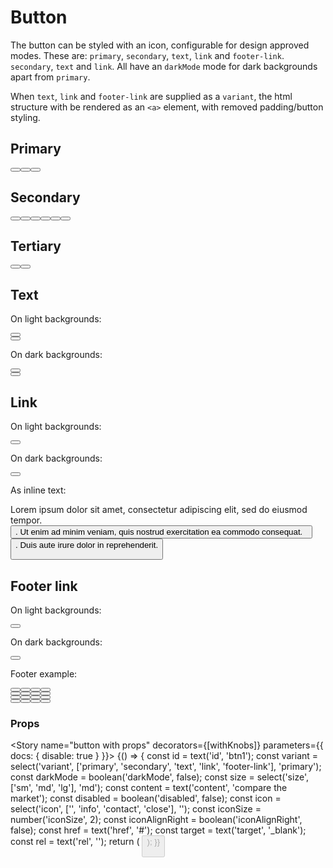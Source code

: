 
<Meta title="Components|Button" component={Button} />

# Button

The button can be styled with an icon, configurable for design approved modes. These are: `primary`, `secondary`,
`text`, `link` and `footer-link`. `secondary`, `text` and `link`. All have an `darkMode` mode for dark backgrounds apart
from `primary`.

When `text`, `link` and `footer-link` are supplied as a `variant`, the html structure with be rendered as an `<a>` element,
with removed padding/button styling.

## Primary
<Preview>
  <Story name="primary button">
    <FluidContainer>
      <Row>
        <Column>
          <div style={{display: 'flex', 	flexDirection: 'column', 	alignItems: 'center'}}>
            <Button id="primary-btn01" variant="primary" size="md" content="compare the market"  />
            <Button id="primary-btn02" variant="primary" size="md" content="compare the market" icon="info"  />
            <Button id="primary-btn03" variant="primary" size="md" content="compare the market" icon="info" iconAlignRight  />
          </div>
        </Column>
      </Row>
    </FluidContainer>
  </Story>
</Preview>

## Secondary
<Preview>
  <Story name="secondary button">
    <FluidContainer>
      <Row>
        <Column>
          <div style={{display: 'flex', 	flexDirection: 'column', 	alignItems: 'center'}}>
            <Button id="secondary-btn01" variant="secondary" size="md" content="compare the market"  />
            <Button id="secondary-btn02" variant="secondary" darkMode size="md" content="compare the market"  />
            <Button id="secondary-btn03" variant="secondary" size="sm" content="add bill"  />
            <Button id="secondary-btn04" variant="secondary" darkMode size="sm" content="add bill"  />
            <Button id="secondary-icon01" variant="secondary" size="sm" content="edit details"/>
            <Button id="secondary-icon02" variant="secondary" darkMode size="sm" content="edit details"/>
          </div>
        </Column>
      </Row>
    </FluidContainer>
  </Story>
</Preview>

## Tertiary
<Preview>
  <Story name="tertiary button">
    <FluidContainer>
      <Row>
        <Column>
          <div style={{display: 'flex', 	flexDirection: 'column', 	alignItems: 'center'}}>
            <Button id="tertiary-btn01" variant="tertiary" size="md" content="compare the market" />
            <Button id="tertiary-btn01" variant="tertiary" darkMode size="md" content="compare the market" />
          </div>
        </Column>
      </Row>
    </FluidContainer>
  </Story>
</Preview>

## Text
<Preview>
  <Story name="text button">
    <FluidContainer>
      <Row>
        <Column>
          <div  style={{fontWeight: '400',  fontSize: '1.6rem',  lineHeight: '1.625'}}>
            <p>On light backgrounds:</p>
            <div style={{display: 'flex', 	flexDirection: 'column', 	alignItems: 'center'}}>
              <div style={{margin: '1.5rem'}}>
                <Button id="text-btn01" variant="text" content="Compare the Market" icon="info" href="#" target="_blank" />
              </div>
              <div style={{margin: '1.5rem'}}>
                <Button id="text-btn01" variant="text" content="Compare the Market" icon="info" iconAlignRight href="#" target="_blank" />
              </div>
            </div>
            <p>On dark backgrounds:</p>
            <div style={{display: 'flex', backgroundColor: '#001545',	flexDirection: 'column', 	alignItems: 'center', justifyContent: 'center'}}>
             <div style={{margin: '1.5rem'}}>
                <Button id="text-btn02" variant="text" darkMode content="Compare the Market" icon="info" href="#" target="_blank" />
              </div>
              <div style={{margin: '1.5rem'}}>
                <Button id="text-btn02" variant="text" darkMode content="Compare the Market" icon="info" iconAlignRight href="#" target="_blank" />
              </div>
            </div>
          </div>
        </Column>
      </Row>
    </FluidContainer>
  </Story>
</Preview>

## Link

<Preview>
  <Story name="link button">
    <FluidContainer>
      <Row>
        <Column>
          <div  style={{fontWeight: '400',  fontSize: '1.6rem',  lineHeight: '1.625'}}>
            <p>On light backgrounds:</p>
            <div style={{display: 'flex', padding: '2.4rem', flexDirection: 'column', 	alignItems: 'center', justifyContent: 'center'}}>
              <Button id="text-btn01" variant="link" content="Compare the Market" href="#" target="_blank" />
            </div>
            <p>On dark backgrounds:</p>
            <div style={{display: 'flex', backgroundColor: '#001545', padding: '2.4rem', backgroundColor: '#001545',	flexDirection: 'column', 	alignItems: 'center', justifyContent: 'center'}}>
              <Button id="text-btn02" variant="link" darkMode content="Compare the Market" href="#" target="_blank" />
            </div>
            <div style={{marginTop: '2rem'}}>
              <p>As inline text:</p>
              <p>
                Lorem ipsum dolor sit amet, consectetur adipiscing elit, sed do eiusmod tempor. &nbsp;
                <Button id="text-btn02" variant="link" content="Compare the Market" href="#" target="_blank" />
                . Ut enim ad minim veniam, quis nostrud exercitation ea commodo consequat. &nbsp;
                <Button id="text-btn02" variant="link" content="Compare the Market" href="#" target="_blank" />
                . Duis aute irure dolor in reprehenderit.
              </p>
            </div>
          </div>
       </Column>
      </Row>
    </FluidContainer>
  </Story>
</Preview>

## Footer link

<Preview>
  <Story name="footer link">
    <FluidContainer>
      <Row>
        <Column>
          <div style={{fontWeight: '400',  fontSize: '1.6rem',  lineHeight: '1.625'}}>
            <div style={{padding: '0 1.2rem'}}>
              <p>On light backgrounds:</p>
              <div style={{padding: '1.2rem'}}>
                <Button id="text-btn01" variant="footer-link" content="Compare the Market" href="#" target="_blank" />
              </div>
            </div>
            <div style={{padding: '1.2rem'}}>
              <p>On dark backgrounds:</p>
              <div style={{padding: '1.2rem',  backgroundColor: '#333333'}}>
                <Button id="text-btn01" variant="footer-link" darkMode content="Compare the Market" href="#" target="_blank" />
              </div>
            </div>
            <div style={{padding: '1.2rem'}}>
              <p>Footer example:</p>
              <div style={{padding: '1.2rem',  backgroundColor: '#333333'}}>
                <Container>
                  <Row>
                    <Column>
                      <div>
                        <Button id="button-f1" variant="footer-link" darkMode content="About us" href="#" target="_blank" />
                        <Button id="button-f2" variant="footer-link" darkMode content="Testimonials" href="#" target="_blank" />
                        <Button id="button-f3" variant="footer-link" darkMode content="Privacy policy" href="#" target="_blank" />
                        <Button id="button-f4" variant="footer-link" darkMode content="Credit guide" href="#" target="_blank" />
                      </div>
                    </Column>
                    <Column>
                      <div>
                        <Button id="button-f5" variant="footer-link" darkMode content="Media centre" href="#" target="_blank" />
                        <Button id="button-f6" variant="footer-link" darkMode content="Contact us" href="#" target="_blank" />
                        <Button id="button-f7" variant="footer-link" darkMode content="Website terms of use" href="#" target="_blank" />
                        <Button id="button-f8" variant="footer-link" darkMode content="Competition terms and conditions" href="#" target="_blank" />
                      </div>
                    </Column>
                    <Column>
                      <div>
                        <Button id="button-f5" variant="footer-link" darkMode content="Blog" href="#" target="_blank" />
                        <Button id="button-f6" variant="footer-link" darkMode content="Products" href="#" target="_blank" />
                        <Button id="button-f7" variant="footer-link" darkMode content="Careers" href="#" target="_blank" />
                        <Button id="button-f8" variant="footer-link" darkMode content="Financial services guide" href="#" target="_blank" />
                      </div>
                    </Column>
                    <Column>
                      <div>
                        <Button id="button-f5" variant="footer-link" darkMode content="Who we compare" href="#" target="_blank" />
                        <Button id="button-f6" variant="footer-link" darkMode content="Sitemap" href="#" target="_blank" />
                        <Button id="button-f7" variant="footer-link" darkMode content="Website terms of use" href="#" target="_blank" />
                        <Button id="button-f8" variant="footer-link" darkMode content="Financial services guide - life insurance products" href="#" target="_blank" />
                      </div>
                    </Column>
                  </Row>
                </Container>
               </div>
             </div>
          </div>
        </Column>
      </Row>
    </FluidContainer>
  </Story>
</Preview>

### Props

<Props of={Button} />

<Story name="button with props" decorators={[withKnobs]} parameters={{ docs: { disable: true } }}>
  {() => {
    const id = text('id', 'btn1');
    const variant = select('variant', ['primary', 'secondary', 'text', 'link', 'footer-link'], 'primary');
    const darkMode = boolean('darkMode', false);
    const size = select('size', ['sm', 'md', 'lg'], 'md');
    const content = text('content', 'compare the market');
    const disabled = boolean('disabled',  false);
    const icon = select('icon', ['', 'info', 'contact', 'close'], '');
    const iconSize = number('iconSize', 2);
    const iconAlignRight = boolean('iconAlignRight', false);
    const href = text('href', '#');
    const target = text('target', '_blank');
    const rel = text('rel', '');
    return (
      <Button
        id={id}
        variant={variant}
        darkMode={darkMode}
        size={size}
        content={content}
        disabled={disabled}
        icon={icon}
        iconSize={iconSize}
        iconAlignRight={iconAlignRight}
        href={href}
        target={target}
        rel={rel}
      />
    );
  }}
</Story>
